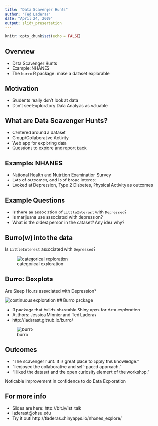 ```yaml
---
title: "Data Scavenger Hunts"
author: "Ted Laderas"
date: "April 24, 2019"
output: slidy_presentation
---
```


```r
knitr::opts_chunk$set(echo = FALSE)
```

## Overview

- Data Scavenger Hunts
- Example: NHANES
- The `burro` R package: make a dataset explorable

## Motivation

- Students really don't look at data
- Don't see Exploratory Data Analysis as valuable

## What are Data Scavenger Hunts?

- Centered around a dataset
- Group/Collaborative Activity
- Web app for exploring data
- Questions to explore and report back

## Example: NHANES

- National Health and Nutrition Examination Survey
- Lots of outcomes, and is of broad interest
- Looked at Depression, Type 2 Diabetes, Physical Activity as outcomes

## Example Questions

- Is there an association of `LittleInterest` with `Depressed`?
- Is marijuana use associated with depression?
- What is the oldest person in the dataset? Any idea why?

## Burro(w) into the data 

Is `LittleInterest` associated with `Depressed`?

![categorical exploration](figures/categorical.gif)

## Burro: Boxplots

Are Sleep Hours associated with Depression?

![continuous exploration](figures/continuous-boxplot.gif)
## Burro package

- R package that builds shareable Shiny apps for data exploration
- Authors: Jessica Minnier and Ted Laderas
- http://laderast.github.io/burro/

![burro](figures/burro3.png)

## Outcomes

- "The scavenger hunt. It is great place to apply this knowledge."
- "I enjoyed the collaborative and self-paced approach."
- "I liked the dataset and the open curiosity element of the workshop."
  
Noticable improvement in confidence to do Data Exploration!

## For more info

- Slides are here: http://bit.ly/lst_talk
- laderast@ohsu.edu
- Try it out! http://tladeras.shinyapps.io/nhanes_explore/
